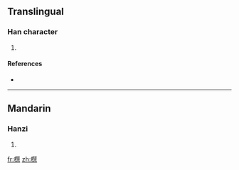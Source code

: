 ==Translingual==

===Han character===
{{Han char|rn=75|rad=木|as=15|sn=19|four=|canj=木手十心 (DQJP)}}

# {{defn|Han|sort=木15}}

====References====
* {{Han ref|kx=0560.140|dkj=15807|hdz=21311.140|uh=6AD8|ud=27352}}

----

==Mandarin==

===Hanzi===
{{cmn-hanzi|pin=[[huì]] ([[hui4]])|wg=hui<sup>4</sup>}}

# {{defn|Mandarin}}

[[fr:櫘]]
[[zh:櫘]]